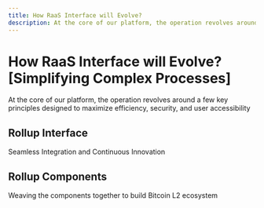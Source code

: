 ```yaml
---
title: How RaaS Interface will Evolve?
description: At the core of our platform, the operation revolves around a few key principles designed to maximize efficiency, security, and user accessibility
---
```



# How RaaS Interface will Evolve? [Simplifying Complex Processes]

At the core of our platform, the operation revolves around a few key principles designed to maximize efficiency, security, and user accessibility

## Rollup Interface

Seamless Integration and Continuous Innovation

<ZoomImage
  className="md:w-[75%] mx-auto"
  src="/assets/rollup-interface.png"
  alt="rollup interface"
/>

## Rollup Components

Weaving the components together to build Bitcoin L2 ecosystem

<ZoomImage
  className="md:w-[50%] mx-auto"
  src="/assets/rollup-components.png"
  alt="rollup components"
/>
